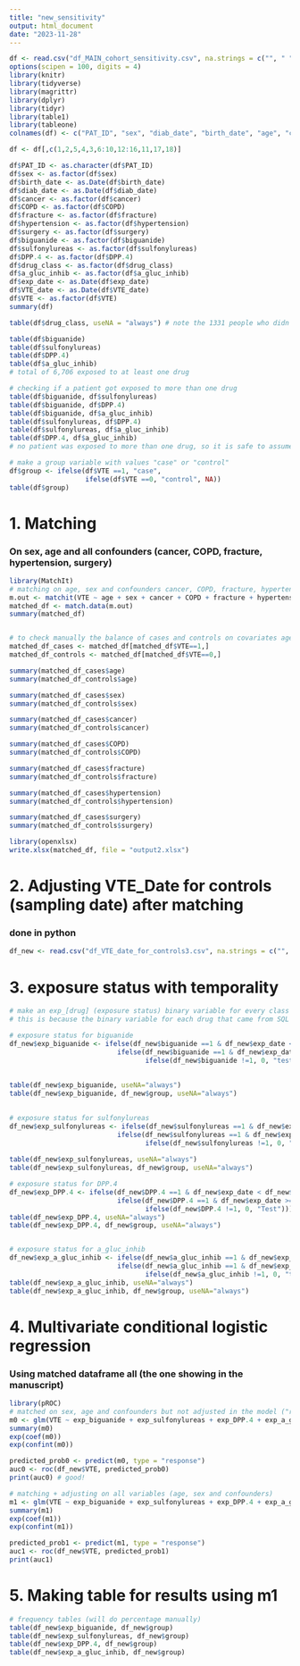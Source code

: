 ```yaml
---
title: "new_sensitivity"
output: html_document
date: "2023-11-28"
---
```



```r
df <- read.csv("df_MAIN_cohort_sensitivity.csv", na.strings = c("", " ", "NA"))
options(scipen = 100, digits = 4)
library(knitr)    
library(tidyverse)
library(magrittr)
library(dplyr)
library(tidyr)
library(table1)
library(tableone)
colnames(df) <- c("PAT_ID", "sex", "diab_date", "birth_date", "age", "cancer", "COPD", "fracture", "hypertension", "surgery", "exp_date", "drug_class", "biguanide", "sulfonylureas", "DPP.4", "a_gluc_inhib", "VTE_date", "VTE")

df <- df[,c(1,2,5,4,3,6:10,12:16,11,17,18)]

```


```r
df$PAT_ID <- as.character(df$PAT_ID)
df$sex <- as.factor(df$sex)
df$birth_date <- as.Date(df$birth_date)
df$diab_date <- as.Date(df$diab_date)
df$cancer <- as.factor(df$cancer)
df$COPD <- as.factor(df$COPD)
df$fracture <- as.factor(df$fracture)
df$hypertension <- as.factor(df$hypertension)
df$surgery <- as.factor(df$surgery)
df$biguanide <- as.factor(df$biguanide)
df$sulfonylureas <- as.factor(df$sulfonylureas)
df$DPP.4 <- as.factor(df$DPP.4)
df$drug_class <- as.factor(df$drug_class)
df$a_gluc_inhib <- as.factor(df$a_gluc_inhib)
df$exp_date <- as.Date(df$exp_date)
df$VTE_date <- as.Date(df$VTE_date)
df$VTE <- as.factor(df$VTE)
summary(df)

table(df$drug_class, useNA = "always") # note the 1331 people who didn't take any drug, probably considered diabetic based on hospitalization but no drug in the 2019 to 2020 year

table(df$biguanide)
table(df$sulfonylureas)
table(df$DPP.4)
table(df$a_gluc_inhib)
# total of 6,706 exposed to at least one drug

# checking if a patient got exposed to more than one drug
table(df$biguanide, df$sulfonylureas) 
table(df$biguanide, df$DPP.4)
table(df$biguanide, df$a_gluc_inhib) 
table(df$sulfonylureas, df$DPP.4)
table(df$sulfonylureas, df$a_gluc_inhib)
table(df$DPP.4, df$a_gluc_inhib)
# no patient was exposed to more than one drug, so it is safe to assume the exp_date is the date for each of the corresponding exposure 

# make a group variable with values "case" or "control"
df$group <- ifelse(df$VTE ==1, "case",
                   ifelse(df$VTE ==0, "control", NA))
table(df$group)


```

# 1. Matching 

### On sex, age and all confounders (cancer, COPD, fracture, hypertension, surgery)
```r
library(MatchIt)
# matching on age, sex and confounders cancer, COPD, fracture, hypertension, surgery
m.out <- matchit(VTE ~ age + sex + cancer + COPD + fracture + hypertension + surgery, data = df, method="nearest", ratio = 3)
matched_df <- match.data(m.out)
summary(matched_df)


# to check manually the balance of cases and controls on covariates age, sex, and confounders and exposures
matched_df_cases <- matched_df[matched_df$VTE==1,]
matched_df_controls <- matched_df[matched_df$VTE==0,]

summary(matched_df_cases$age)
summary(matched_df_controls$age)

summary(matched_df_cases$sex)
summary(matched_df_controls$sex)

summary(matched_df_cases$cancer)
summary(matched_df_controls$cancer)

summary(matched_df_cases$COPD)
summary(matched_df_controls$COPD)

summary(matched_df_cases$fracture)
summary(matched_df_controls$fracture)

summary(matched_df_cases$hypertension)
summary(matched_df_controls$hypertension)

summary(matched_df_cases$surgery)
summary(matched_df_controls$surgery)

library(openxlsx)
write.xlsx(matched_df, file = "output2.xlsx")
```


# 2. Adjusting VTE_Date for controls (sampling date) after matching 
### done in python
```r

df_new <- read.csv("df_VTE_date_for_controls3.csv", na.strings = c("", " ", "NA"))
```



# 3. exposure status with temporality

```r
# make an exp_[drug] (exposure status) binary variable for every class of drug we have in the data (biguanide, sulfonylureas, DPP.4, a_gluc_inhib) with values 1 if exp_date for this drug is before VTE_date and 0 if not 
# this is because the binary variable for each drug that came from SQL did not look if the exposure was before the outcome, just if the exposure is between 2019 and 2020. 

# exposure status for biguanide
df_new$exp_biguanide <- ifelse(df_new$biguanide ==1 & df_new$exp_date < df_new$VTE_date, 1,
                           ifelse(df_new$biguanide ==1 & df_new$exp_date >= df_new$VTE_date, 0,
                                  ifelse(df_new$biguanide !=1, 0, "test")))
                                  
                                             
table(df_new$exp_biguanide, useNA="always")
table(df_new$exp_biguanide, df_new$group, useNA="always")
                   

# exposure status for sulfonylureas
df_new$exp_sulfonylureas <- ifelse(df_new$sulfonylureas ==1 & df_new$exp_date < df_new$VTE_date, 1,
                           ifelse(df_new$sulfonylureas ==1 & df_new$exp_date >= df_new$VTE_date, 0,
                                  ifelse(df_new$sulfonylureas !=1, 0, "test")))
                                             
table(df_new$exp_sulfonylureas, useNA="always")
table(df_new$exp_sulfonylureas, df_new$group, useNA="always")

# exposure status for DPP.4
df_new$exp_DPP.4 <- ifelse(df_new$DPP.4 ==1 & df_new$exp_date < df_new$VTE_date, 1,
                           ifelse(df_new$DPP.4 ==1 & df_new$exp_date >= df_new$VTE_date, 0,
                                  ifelse(df_new$DPP.4 !=1, 0, "Test")))
table(df_new$exp_DPP.4, useNA="always")
table(df_new$exp_DPP.4, df_new$group, useNA="always")


# exposure status for a_gluc_inhib
df_new$exp_a_gluc_inhib <- ifelse(df_new$a_gluc_inhib ==1 & df_new$exp_date < df_new$VTE_date, 1,
                           ifelse(df_new$a_gluc_inhib ==1 & df_new$exp_date >= df_new$VTE_date, 0,
                                  ifelse(df_new$a_gluc_inhib !=1, 0, "test")))
table(df_new$exp_a_gluc_inhib, useNA="always")
table(df_new$exp_a_gluc_inhib, df_new$group, useNA="always")

```

# 4. Multivariate conditional logistic regression

### Using matched dataframe all (the one showing in the manuscript)
```r
library(pROC)
# matched on sex, age and confounders but not adjusted in the model ("raw")
m0 <- glm(VTE ~ exp_biguanide + exp_sulfonylureas + exp_DPP.4 + exp_a_gluc_inhib, data = df_new, family="binomial")
summary(m0)
exp(coef(m0))
exp(confint(m0))

predicted_prob0 <- predict(m0, type = "response")
auc0 <- roc(df_new$VTE, predicted_prob0)
print(auc0) # good! 

# matching + adjusting on all variables (age, sex and confounders)
m1 <- glm(VTE ~ exp_biguanide + exp_sulfonylureas + exp_DPP.4 + exp_a_gluc_inhib + age + sex + cancer + COPD + hypertension + fracture + surgery, data = df_new, family="binomial")
summary(m1)
exp(coef(m1))
exp(confint(m1))

predicted_prob1 <- predict(m1, type = "response")
auc1 <- roc(df_new$VTE, predicted_prob1)
print(auc1) 
```

# 5. Making table for results using m1

```r

# frequency tables (will do percentage manually)
table(df_new$exp_biguanide, df_new$group) 
table(df_new$exp_sulfonylureas, df_new$group)
table(df_new$exp_DPP.4, df_new$group)
table(df_new$exp_a_gluc_inhib, df_new$group)

```